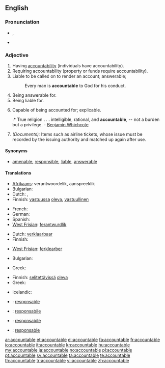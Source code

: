 ==English==

===Pronunciation===
* {{IPA|/ʌˈkaʊntəbl̩/}}, {{SAMPA|/V"kaUnt@b@l/}}
* {{audio|En-us-accountable.ogg|Audio (US)}}

===Adjective===
{{en-adj}}

# Having [[accountability]] (individuals have accountability).
# Requiring accountability (property or funds require accountability).
# Liable to be called on to render an account; answerable;
#: Every man is '''accountable''' to God for his conduct.
# Being answerable for.
# Being liable for.
# {{rare}} Capable of being accounted for; explicable.
#:* True religion . . . intelligible, rational, and '''accountable''', -- not a burden but a privilege. - [[w:Benjamin Whichcote|Benjamin Whichcote]]
# ''(Documents):'' Items such as airline tickets, whose issue must be recorded by the issuing authority and matched up again after use.

====Synonyms====
* [[amenable]], [[responsible]], [[liable]], [[answerable]]

====Translations====
{{trans-top|Having accountability}}
* [[Afrikaans]]: verantwoordelik, aanspreeklik
* Bulgarian: {{t|bg|отговорен}}
* Dutch: {{t+|nl|verantwoordelijk}}, {{t+|nl|aansprakelijk}}
* Finnish: [[vastuussa]] [[oleva]], [[vastuullinen]]
{{trans-mid}}
* French: {{t+|fr|responsable}}
* German: {{t+|de|verantwortlich}}
* Spanish: {{t|es|responsable}}
* [[West Frisian]]: [[ferantwurdlik]]
{{trans-bottom}}

{{trans-top|Requiring accountability}}
* Dutch: [[verklaarbaar]]
* Finnish: {{t+|fi|vastuullinen}}
{{trans-mid}}
* [[West Frisian]]: [[ferklearber]]
{{trans-bottom}}

{{trans-top|Liable to be called on to render an account}}
* Bulgarian: {{t|bg|подотчетен}}
{{trans-mid}}
* Greek: {{t+|el|υπόλογος}}
{{trans-bottom}}

{{trans-top|Capable of being accounted for; explicable}}
* Finnish: [[selitettävä|selitettävissä]] [[oleva]]
* Greek: {{t|el|ευεξήγητος}}
{{trans-mid}}
* Icelandic: {{t|is|skýranlegur|m}}
{{trans-bottom}}

{{trans-top|Items such as airline tickets, whose issue must be recorded by the issuing authority and matched up again after use}}
{{trans-mid}}
{{trans-bottom}}

{{checktrans-top}}
* {{ttbc|ca}}: [[responsable]]
* {{ttbc|ia}}: [[responsabile]]
{{trans-mid}}
* {{ttbc|it}}: [[responsabile]]
* {{ttbc|pt}}: [[responsable]]
{{trans-bottom}}

[[ar:accountable]]
[[et:accountable]]
[[el:accountable]]
[[fa:accountable]]
[[fr:accountable]]
[[io:accountable]]
[[it:accountable]]
[[kn:accountable]]
[[hu:accountable]]
[[my:accountable]]
[[ja:accountable]]
[[no:accountable]]
[[pl:accountable]]
[[pt:accountable]]
[[sv:accountable]]
[[ta:accountable]]
[[te:accountable]]
[[th:accountable]]
[[tr:accountable]]
[[vi:accountable]]
[[zh:accountable]]